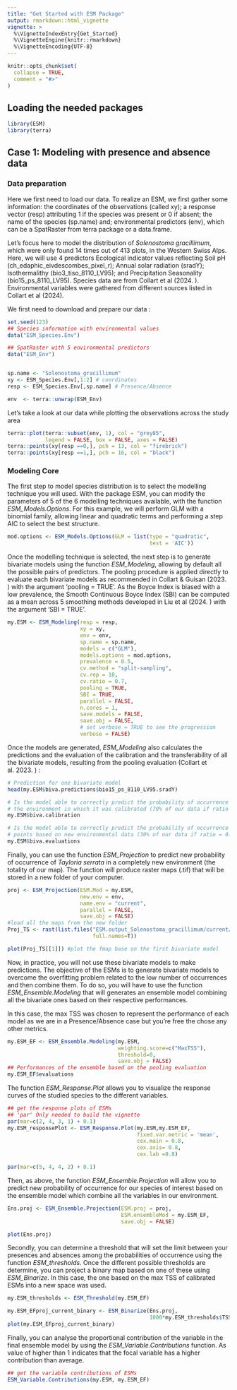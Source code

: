 ```yaml
---
title: "Get Started with ESM Package"
output: rmarkdown::html_vignette
vignette: >
  %\VignetteIndexEntry{Get_Started}
  %\VignetteEngine{knitr::rmarkdown}
  %\VignetteEncoding{UTF-8}
---
```


```r
knitr::opts_chunk$set(
  collapse = TRUE,
  comment = "#>"
)
```

## Loading the needed packages

```r
library(ESM)
library(terra)
```

## Case 1: Modeling with presence and absence data

### Data preparation

Here we first need to load our data. To realize an ESM, we first gather some information: the coordinates of the observations (called xy); a response vector (resp) attributing 1 if the species was present or 0 if absent; the name of the species (sp.name) and; environmental predictors (env), which can be a SpatRaster from terra package or a data.frame.

Let's focus here to model the distribution of *Solenostoma gracillimum*, which were only found 14 times out of 413 plots, in the Western Swiss Alps. Here, we will use 4 predictors Ecological indicator values reflecting Soil pH (ch_edaphic_eivdescombes_pixel_r); Annual solar radiation (sradY); Isothermalithy (bio3_tiso_8110_LV95); and Precipitation Seasonality (bio15_ps_8110_LV95). Species data are from Collart et al (2024. \emph{STOTEN}). Environmental variables were gathered from different sources listed in Collart et al (2024).

We first need to download and prepare our data :

```r
set.seed(123)
## Species information with environmental values
data("ESM_Species.Env") 

## SpatRaster with 5 environmental predictors
data("ESM_Env")


sp.name <- "Solenostoma_gracillimum" 
xy <- ESM_Species.Env[,1:2] # coordinates
resp <- ESM_Species.Env[,sp.name] # Presence/Absence

env  <- terra::unwrap(ESM_Env) 

```

Let's take a look at our data while plotting the observations across the study area

```r
terra::plot(terra::subset(env, 1), col = "grey85", 
            legend = FALSE, box = FALSE, axes = FALSE)
terra::points(xy[resp ==0,], pch = 13, col = "firebrick")
terra::points(xy[resp ==1,], pch = 16, col = "black")
```

### Modeling Core

The first step to model species distribution is to select the modelling technique you will used. With the package ESM, you can modify the parameters of 5 of the 6 modelling techniques available, with the function *ESM_Models.Options*. For this example, we will perform GLM with a binomial family, allowing linear and quadratic terms and performing a step AIC to select the best structure.

```r
mod.options <- ESM_Models.Options(GLM = list(type = "quadratic",
                                             test = 'AIC'))
```

Once the modelling technique is selected, the next step is to generate bivariate models using the function *ESM_Modeling*, allowing by default all the possible pairs of predictors. The pooling procedure is applied directly to evaluate each bivariate models as recommended in Collart & Guisan (2023. \emph{Ecol. Inform.}) with the argument 'pooling = TRUE'. As the Boyce Index is biased with a low prevalence, the Smooth Continuous Boyce Index (SBI) can be computed as a mean across 5 smoothing methods developed in Liu et al (2024. \emph{Ecography}) with the argument 'SBI = TRUE'.

```r
my.ESM <- ESM_Modeling(resp = resp,
                       xy = xy,
                       env = env,
                       sp.name = sp.name,
                       models = c("GLM"),
                       models.options = mod.options,
                       prevalence = 0.5,
                       cv.method = "split-sampling",
                       cv.rep = 10,
                       cv.ratio = 0.7,
                       pooling = TRUE,
                       SBI = TRUE,
                       parallel = FALSE,
                       n.cores = 1,
                       save.models = FALSE,
                       save.obj = FALSE,
                       # set verbose = TRUE to see the progression
                       verbose = FALSE) 
```

Once the models are generated, *ESM_Modeling* also calculates the predictions and the evaluation of the calibration and the transferability of all the bivariate models, resulting from the pooling evaluation (Collart et al. 2023. \emph{Ecol. Inform.} ) :

```r
# Prediction for one bivariate model
head(my.ESM$biva.predictions$bio15_ps_8110_LV95.sradY)

# Is the model able to correctly predict the probability of occurrence inside 
# the environment in which it was calibrated (70% of our data if ratio = 0.7).
my.ESM$biva.calibration 

# Is the model able to correctly predict the probability of occurrence of new 
# points based on new environmental data (30% of our data if ratio = 0.7).
my.ESM$biva.evaluations
```

Finally, you can use the function *ESM_Projection* to predict new probability of occurrence of *Tayloria serrata* in a completely new environment (the totality of our map). The function will produce raster maps (.tif) that will be stored in a new folder of your computer.

```r
proj <- ESM_Projection(ESM.Mod = my.ESM, 
                       new.env = env,
                       name.env = "current", 
                       parallel = FALSE,
                       save.obj = FALSE)
#load all the maps from the new folder
Proj_TS <- rast(list.files("ESM.output_Solenostoma_gracillimum/current/", 
                           full.names=T)) 

plot(Proj_TS[[1]]) #plot the fmap base on the first bivariate model
```

Now, in practice, you will not use these bivariate models to make predictions. The objective of the ESMs is to generate bivariate models to overcome the overfitting problem related to the low number of occurrences and then combine them. To do so, you will have to use the function *ESM_Ensemble.Modeling* that will generates an ensemble model combining all the bivariate ones based on their respective performances.

In this case, the max TSS was chosen to represent the performance of each model as we are in a Presence/Absence case but you're free the chose any other metrics.

```r
my.ESM_EF <- ESM_Ensemble.Modeling(my.ESM, 
                                   weighting.score=c("MaxTSS"), 
                                   threshold=0,
                                   save.obj = FALSE)
## Performances of the ensemble based on the pooling evaluation
my.ESM_EF$evaluations
```

The function *ESM_Response.Plot* allows you to visualize the response curves of the studied species to the different variables.

```r
## get the response plots of ESMs
## 'par' Only needed to build the vignette
par(mar=c(2, 4, 3, 1) + 0.1)  
my.ESM_responsePlot <- ESM_Response.Plot(my.ESM,my.ESM_EF, 
                                         fixed.var.metric = 'mean',
                                         cex.main = 0.8,
                                         cex.axis= 0.8,
                                         cex.lab =0.8) 


```

```r
par(mar=c(5, 4, 4, 2) + 0.1)
```

Then, as above, the function *ESM_Ensemble.Projection* will allow you to predict new probability of occurrence for our species of interest based on the ensemble model which combine all the variables in our environment.

```r
Ens.proj <- ESM_Ensemble.Projection(ESM.proj = proj,
                                    ESM.ensembleMod = my.ESM_EF,
                                    save.obj = FALSE)

plot(Ens.proj)
```

Secondly, you can determine a threshold that will set the limit between your presences and absences among the probabilities of occurrence using the function *ESM_thresholds*. Once the different possible thresholds are determine, you can project a binary map based on one of these using *ESM_Binarize*. In this case, the one based on the max TSS of calibrated ESMs into a new space was used.

```r
my.ESM_thresholds <- ESM_Threshold(my.ESM_EF)

my.ESM_EFproj_current_binary <- ESM_Binarize(Ens.proj, 
                                             1000*my.ESM_thresholds$TSS.th)
plot(my.ESM_EFproj_current_binary)
```

Finally, you can analyse the proportional contribution of the variable in the final ensemble model by using the *ESM_Variable.Contributions* function. As value of higher than 1 indicates that the focal variable has a higher contribution than average.

```r
## get the variable contributions of ESMs
ESM_Variable.Contributions(my.ESM, my.ESM_EF)
```
